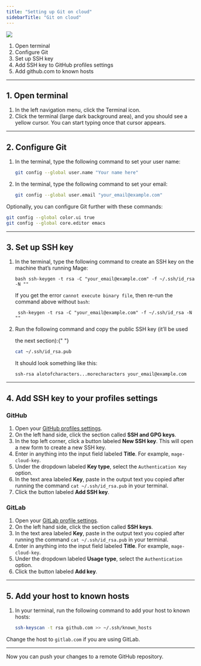 ```yaml
---
title: "Setting up Git on cloud"
sidebarTitle: "Git on cloud"
---
```


![](https://user-images.githubusercontent.com/78053898/198753409-c7c41a8d-c137-4273-bb3b-76ecc81f8ee2.png)

1. Open terminal
2. Configure Git
3. Set up SSH key
4. Add SSH key to GitHub profiles settings
5. Add github.com to known hosts

---

## 1. Open terminal

1. In the left navigation menu, click the Terminal icon.
3. Click the terminal (large dark background area), and you should see a
   yellow cursor. You can start typing once that cursor appears.

---

## 2. Configure Git

1. In the terminal, type the following command to set your user name:
   ```bash
   git config --global user.name "Your name here"
   ```
2. In the terminal, type the following command to set your email:
   ```bash
   git config --global user.email "your_email@example.com"
   ```

Optionally, you can configure Git further with these commands:

```bash
git config --global color.ui true
git config --global core.editor emacs
```

---

## 3. Set up SSH key

1. In the terminal, type the following command to create an SSH key on the
   machine that’s running Mage:
   ```
   bash ssh-keygen -t rsa -C "your_email@example.com" -f ~/.ssh/id_rsa -N ""
   ```

   If you get the error `cannot execute binary file`, then re-run the command above without `bash`:
   ```
    ssh-keygen -t rsa -C "your_email@example.com" -f ~/.ssh/id_rsa -N ""
   ```
2. Run the following command and copy the public SSH key (it’ll be used

   <ins></ins> the next section):{" "}

   ```bash
   cat ~/.ssh/id_rsa.pub
   ```

   It should look something like this:

   ```
   ssh-rsa alotofcharacters...morecharacters your_email@example.com
   ```

---

## 4. Add SSH key to your profiles settings

### GitHub

1. Open your [GitHub profiles settings](https://github.com/settings/profile).
2. On the left hand side, click the section called **SSH and GPG keys**.
3. In the top left corner, click a button labeled **New SSH key**. This will
   open a new form to create a new SSH key.
4. Enter in anything into the input field labeled **Title**. For example,
   `mage-cloud-key`.
5. Under the dropdown labeled **Key type**, select the `Authentication Key`
   option.
6. In the text area labeled **Key**, paste in the output text you copied after
   running the command `cat ~/.ssh/id_rsa.pub` in your terminal.
7. Click the button labeled **Add SSH key**.


### GitLab

1. Open your [GitLab profile settings](https://gitlab.com/-/profile).
2. On the left hand side, click the section called **SSH keys**.
3. In the text area labeled **Key**, paste in the output text you copied after
   running the command `cat ~/.ssh/id_rsa.pub` in your terminal.
4. Enter in anything into the input field labeled **Title**. For example,
   `mage-cloud-key`.
5. Under the dropdown labeled **Usage type**, select the `Authentication`
   option.
6. Click the button labeled **Add key**.

---

## 5. Add your host to known hosts

1. In your terminal, run the following command to add your host to known hosts:
   ```bash
   ssh-keyscan -t rsa github.com >> ~/.ssh/known_hosts
   ```

Change the host to `gitlab.com` if you are using GitLab.

---

Now you can push your changes to a remote GitHub repository.
